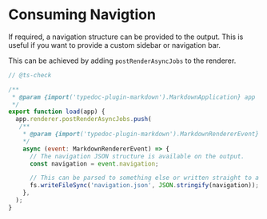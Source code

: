 # Consuming Navigtion

If required, a navigation structure can be provided to the output. This is useful if you want to provide a custom sidebar or navigation bar.

This can be achieved by adding `postRenderAsyncJobs` to the renderer.

```js filename="local-plugins/my-navigation-plugin.mjs"
// @ts-check

/**
 * @param {import('typedoc-plugin-markdown').MarkdownApplication} app
 */
export function load(app) {
  app.renderer.postRenderAsyncJobs.push(
   /**
    * @param {import('typedoc-plugin-markdown').MarkdownRendererEvent} output
    */
    async (event: MarkdownRendererEvent) => {
      // The navigation JSON structure is available on the output.
      const navigation = event.navigation;

      // This can be parsed to something else or written straight to a file:
      fs.writeFileSync('navigation.json', JSON.stringify(navigation));
    },
  );
}
```
